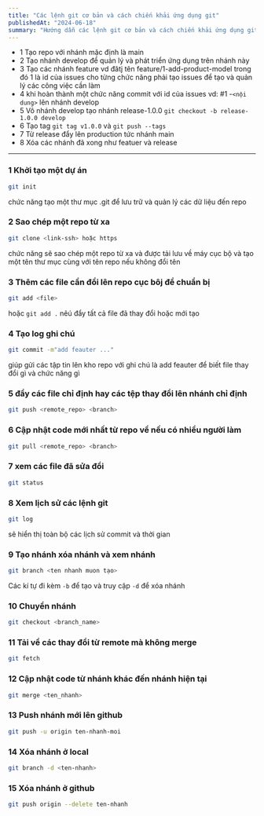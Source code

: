 ```yaml
---
title: "Các lệnh git cơ bản và cách chiến khải ứng dụng git"
publishedAt: "2024-06-18"
summary: "Hướng dẫn các lệnh git cơ bản và cách chiến khải ứng dụng git"
---
```


* 1 Tạo repo với nhánh mặc định là main
* 2 Tạo nhánh develop để quản lý và phát triển ứng dụng trên nhánh này
* 3 Tạo các nhánh feature vd đătj tên feature/1-add-product-model trong đó 1 là id của issues cho từng chức năng phải tạo issues để tạo và quản lý các công việc cần làm
* 4 khi hoàn thành một chức năng commit với id của issues vd: #1 -`<nội dung>`  lên nhánh develop
* 5 Vô nhánh develop tạo nhánh release-1.0.0 `git checkout -b release-1.0.0 develop`
* 6 Tạo tag `git tag v1.0.0` và `git push --tags`
* 7 Từ release đẩy lên production tức nhánh main
* 8 Xóa các nhánh đã xong như featuer và release

***


### 1 Khởi tạo một dự án
```bash
git init
```
chức năng tạo một thư mục .git để lưu trữ và quản lý các dữ liệu đến repo

### 2 Sao chép một repo từ xa
```bash
git clone <link-ssh> hoặc https
```
chức năng sẽ sao chép một repo từ xa và được tải lưu về máy cục bộ và tạo một tên thư mục cùng với tên repo nếu không đổi tên
### 3 Thêm các file cần đổi lên repo cục bôj để chuẩn bị
```bash
git add <file>
```
hoặc `git add .` nêú đẩy tất cả file đã thay đổi hoặc mới tạo
### 4 Tạo log ghi chú
```bash
git commit -m"add feauter ..."
```
giúp gửi các tập tin lên kho repo với ghi chú là add feauter để biết file thay đổi gì và chức năng gì

### 5 đẩy các file chỉ định hay các tệp thay đổi lên nhánh chỉ định

```bash
git push <remote_repo> <branch>
```

### 6 Cập nhật code mới nhất từ repo về nếu có nhiều người làm

```bash 
git pull <remote_repo> <branch>
```

### 7 xem các file đã sửa đổi
```bash
git status
```

### 8 Xem lịch sử các lệnh git
```bash 
git log
```
sẽ hiển thị toàn bộ các lịch sử commit và thời gian

### 9 Tạo nhánh xóa nhánh và xem nhánh
```bash 
git branch <ten nhanh muon tạo>
```
Các kí tự đi kèm `-b` để tạo và truy cập `-d` để xóa nhánh
### 10 Chuyển nhánh
```bash 
git checkout <branch_name>
```
### 11 Tải về các thay đổi từ remote mà không merge
```bash 
git fetch
```
### 12 Cập nhật code từ nhánh khác đến nhánh hiện tại
```bash 
git merge <ten_nhanh>
```
### 13 Push nhánh mới lên github
```bash 
git push -u origin ten-nhanh-moi
```
### 14 Xóa nhánh ở local

```bash 
git branch -d <ten-nhanh>
```

### 15 Xóa nhánh ở github

```bash
git push origin --delete ten-nhanh
```